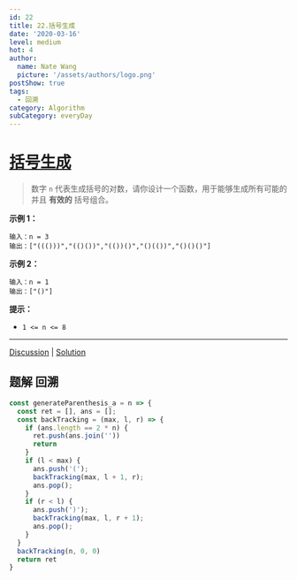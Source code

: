 ```yaml
---
id: 22
title: 22.括号生成
date: '2020-03-16'
level: medium
hot: 4
author:
  name: Nate Wang
  picture: '/assets/authors/logo.png'
postShow: true
tags:
  - 回溯
category: Algorithm
subCategory: everyDay
---
```



# [括号生成](https://leetcode-cn.com/problems/generate-parentheses/description/)



> 数字 `n` 代表生成括号的对数，请你设计一个函数，用于能够生成所有可能的并且 **有效的** 括号组合。

**示例 1：**

```
输入：n = 3
输出：["((()))","(()())","(())()","()(())","()()()"]
```

**示例 2：**

```
输入：n = 1
输出：["()"]
```

**提示：**

- `1 <= n <= 8`

------

[Discussion](https://leetcode-cn.com/problems/generate-parentheses/comments/) | [Solution](https://leetcode-cn.com/problems/generate-parentheses/solution/)

## 题解 回溯


```js
const generateParenthesis_a = n => {
  const ret = [], ans = [];
  const backTracking = (max, l, r) => {
    if (ans.length == 2 * n) {
      ret.push(ans.join(''))
      return
    }
    if (l < max) {
      ans.push('(');
      backTracking(max, l + 1, r);
      ans.pop();
    }
    if (r < l) {
      ans.push(')');
      backTracking(max, l, r + 1);
      ans.pop();
    }
  }
  backTracking(n, 0, 0)
  return ret
}
```

